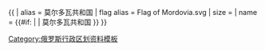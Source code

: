 {{ {{{1<noinclude>|country showdata</noinclude>}}}
| alias = 莫尔多瓦共和国
| flag alias = Flag of Mordovia.svg
| size = {{{size|}}}
| name = {{#if: {{{name|}}} | {{{name|}}} | 莫尔多瓦共和国 }}
}}<noinclude>
[[Category:俄罗斯行政区划资料模板]]
</noinclude>